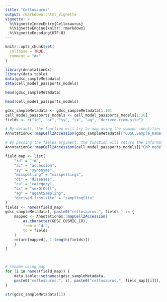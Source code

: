 ```yaml
---
title: "Cellosaurus"
output: rmarkdown::html_vignette
vignette: >
  %\VignetteIndexEntry{Cellosaurus}
  %\VignetteEngine{knitr::rmarkdown}
  %\VignetteEncoding{UTF-8}
---
```


```r
knitr::opts_chunk$set(
  collapse = TRUE,
  comment = "#>"
)
```

```r
library(AnnotationGx)
library(data.table)
data(gdsc_sampleMetadata)
data(cell_model_passports_models)
```

```r
head(gdsc_sampleMetadata)

```

```r
head(cell_model_passports_models)

```

```r
gdsc_sampleMetadata <- gdsc_sampleMetadata[1:10]
cell_model_passports_models <- cell_model_passports_models[1:10]
fields <- c("id", "ac", "sy", "sx", "ag", "derived-from-site")

```

```r
# By default, the function will try to map using the common identifier name to the Cellosaurus accession number
AnnotationGx::mapCell2Accession(gdsc_sampleMetadata[["GDSC.Sample_Name"]])

```


```r
# By passing the fields argument, the function will return the information for the fields specified
AnnotationGx::mapCell2Accession(cell_model_passports_models[["CMP.model_name"]], to=fields) |> head()

```


```r
field_map <- list(
    "id" = "id",
    "ac" = "accession",
    "sy" = "synonyms",
    "misspelling" = "misspellings",
    "di" = "diseases",
    "ca" = "category",
    "sx" = "sexOfCell",
    "ag" = "ageAtSampling",
    "derived-from-site" = "samplingSite"
)
fields <- names(field_map)
gdsc_sampleMetadata[, paste0("cellosaurus.", fields ) := {
    mapped <- AnnotationGx::mapCell2Accession(
        as.character(GDSC.COSMIC_ID),
        from = "dr",
        to = fields
    )
    return(mapped[, 1:length(fields)])
    }
]



# rename using map
for (i in names(field_map)) {
    data.table::setnames(gdsc_sampleMetadata,
    paste0("cellosaurus.", i), paste0("cellosaurus.", field_map[[i]]), skip_absent = TRUE)
}

str(gdsc_sampleMetadata[1])
```

